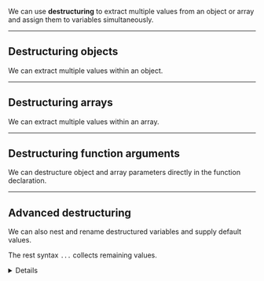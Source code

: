 
We can use **destructuring** to extract multiple values from an object or array and assign them to variables simultaneously.

---

## Destructuring objects

We can extract multiple values within an object.

<Example title="Destructuring objects" width={0} code={destructuringObjects} />

---

## Destructuring arrays

We can extract multiple values within an array.

<Example title="Destructuring arrays" width={0} code={destructuringArrays} />

---

## Destructuring function arguments

We can destructure object and array parameters directly in the function declaration.

<Example
  title="Destructuring function arguments"
  width={0}
  code={destructuringFunctionArguments}
/>

---

## Advanced destructuring

We can also nest and rename destructured variables and supply default values.

The rest syntax `...` collects remaining values. <Details>Rest is roughly the inverse of spread.</Details>

<Example
  title="Advanced destructuring"
  width={0}
  code={destructuringAdvanced}
/>
